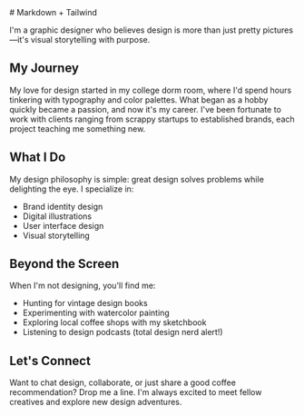 


<Layout>
# Markdown + Tailwind

I'm a graphic designer who believes design is more than just pretty pictures—it's visual storytelling with purpose.

## My Journey

My love for design started in my college dorm room, where I'd spend hours tinkering with typography and color palettes. What began as a hobby quickly became a passion, and now it's my career. I've been fortunate to work with clients ranging from scrappy startups to established brands, each project teaching me something new.

## What I Do

My design philosophy is simple: great design solves problems while delighting the eye. I specialize in:

- Brand identity design
- Digital illustrations
- User interface design
- Visual storytelling

## Beyond the Screen

When I'm not designing, you'll find me:

- Hunting for vintage design books
- Experimenting with watercolor painting
- Exploring local coffee shops with my sketchbook
- Listening to design podcasts (total design nerd alert!)

## Let's Connect

Want to chat design, collaborate, or just share a good coffee recommendation? Drop me a line. I'm always excited to meet fellow creatives and explore new design adventures.

</Layout>
